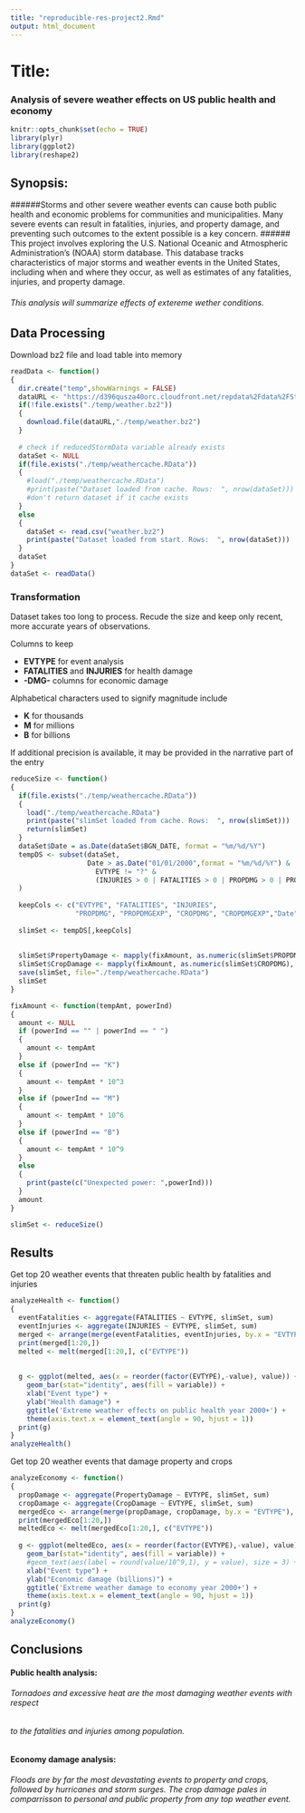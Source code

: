 ```yaml
---
title: "reproducible-res-project2.Rmd"
output: html_document
---
```


# **Title:** 
### Analysis of severe weather effects on US public health and economy

```r
knitr::opts_chunk$set(echo = TRUE)
library(plyr)
library(ggplot2)
library(reshape2)
```

## **Synopsis:**
######Storms and other severe weather events can cause both public health and economic problems for communities and municipalities. Many severe events can result in fatalities, injuries, and property damage, and preventing such outcomes to the extent possible is a key concern.
###### This project involves exploring the U.S. National Oceanic and Atmospheric Administration's (NOAA) storm database. This database tracks characteristics of major storms and weather events in the United States, including when and where they occur, as well as estimates of any fatalities, injuries, and property damage.

###### This analysis will summarize effects of extereme wether conditions.


## **Data Processing**

Download bz2 file and load table into memory

```r
readData <- function()
{
  dir.create("temp",showWarnings = FALSE)
  dataURL <- "https://d396qusza40orc.cloudfront.net/repdata%2Fdata%2FStormData.csv.bz2"
  if(!file.exists("./temp/weather.bz2")) 
  {
    download.file(dataURL,"./temp/weather.bz2")
  }
  
  # check if reducedStormData variable already exists
  dataSet <- NULL
  if(file.exists("./temp/weathercache.RData"))
  {
    #load("./temp/weathercache.RData")
    #print(paste("Dataset loaded from cache. Rows:  ", nrow(dataSet)))
    #don't return dataset if it cache exists
  }
  else
  {
    dataSet <- read.csv("weather.bz2")
    print(paste("Dataset loaded from start. Rows:  ", nrow(dataSet)))
  }
  dataSet
}
dataSet <- readData()
```

### Transformation 

Dataset takes too long to process. Recude the size and keep only recent, more accurate years of observations. 

Columns to keep

 * **EVTYPE** for event analysis
 * **FATALITIES** and **INJURIES** for health damage
 * **-DMG-** columns for economic damage


Alphabetical characters used to signify magnitude include

 * **K** for thousands
 * **M** for millions
 * **B** for billions

If additional precision is available, it may be provided in the narrative part of the entry

```r
reduceSize <- function()
{
  if(file.exists("./temp/weathercache.RData"))
  {
    load("./temp/weathercache.RData")
    print(paste("slimSet loaded from cache. Rows:  ", nrow(slimSet)))
    return(slimSet)
  }
  dataSet$Date = as.Date(dataSet$BGN_DATE, format = "%m/%d/%Y")
  tempDS <- subset(dataSet,
                   Date > as.Date("01/01/2000",format = "%m/%d/%Y") &
                     EVTYPE != "?" & 
                     (INJURIES > 0 | FATALITIES > 0 | PROPDMG > 0 | PROPDMG > 0)
  )
  
  keepCols <- c("EVTYPE", "FATALITIES", "INJURIES", 
                "PROPDMG", "PROPDMGEXP", "CROPDMG", "CROPDMGEXP","Date")
  
  slimSet <- tempDS[,keepCols]
  
  
  slimSet$PropertyDamage <- mapply(fixAmount, as.numeric(slimSet$PROPDMG), slimSet$PROPDMGEXP)
  slimSet$CropDamage <- mapply(fixAmount, as.numeric(slimSet$CROPDMG), slimSet$CROPDMGEXP)
  save(slimSet, file="./temp/weathercache.RData")
  slimSet
}

fixAmount <- function(tempAmt, powerInd)
{
  amount <- NULL
  if (powerInd == "" | powerInd == " ")
  {
    amount <- tempAmt
  }
  else if (powerInd == "K")
  {
    amount <- tempAmt * 10^3
  }
  else if (powerInd == "M")
  {
    amount <- tempAmt * 10^6
  }
  else if (powerInd == "B")
  {
    amount <- tempAmt * 10^9
  }
  else 
  {
    print(paste(c("Unexpected power: ",powerInd)))
  }
  amount
}

slimSet <- reduceSize()
```

## Results

Get top 20 weather events that threaten public health by fatalities and injuries

```r
analyzeHealth <- function()
{
  eventFatalities <- aggregate(FATALITIES ~ EVTYPE, slimSet, sum)
  eventInjuries <- aggregate(INJURIES ~ EVTYPE, slimSet, sum)
  merged <- arrange(merge(eventFatalities, eventInjuries, by.x = "EVTYPE"), desc(FATALITIES))
  print(merged[1:20,])
  melted <- melt(merged[1:20,], c("EVTYPE"))
  
  
  g <- ggplot(melted, aes(x = reorder(factor(EVTYPE),-value), value)) +
    geom_bar(stat="identity", aes(fill = variable)) +
    xlab("Event type") +
    ylab("Health damage") +
    ggtitle('Extreme weather effects on public health year 2000+') +
    theme(axis.text.x = element_text(angle = 90, hjust = 1))
  print(g)
}
analyzeHealth()
```

Get top 20 weather events that damage property and crops

```r
analyzeEconomy <- function()
{
  propDamage <- aggregate(PropertyDamage ~ EVTYPE, slimSet, sum)
  cropDamage <- aggregate(CropDamage ~ EVTYPE, slimSet, sum)
  mergedEco <- arrange(merge(propDamage, cropDamage, by.x = "EVTYPE"), desc(PropertyDamage))
  print(mergedEco[1:20,])
  meltedEco <- melt(mergedEco[1:20,], c("EVTYPE"))
  
  g <- ggplot(meltedEco, aes(x = reorder(factor(EVTYPE),-value), value)) +
    geom_bar(stat="identity", aes(fill = variable)) +
    #geom_text(aes(label = round(value/10^9,1), y = value), size = 3) +
    xlab("Event type") +
    ylab("Economic damage (billions)") +
    ggtitle('Extreme weather damage to economy year 2000+') +
    theme(axis.text.x = element_text(angle = 90, hjust = 1))
  print(g)
}
analyzeEconomy()
```

## Conclusions
#### Public health analysis:
###### Tornadoes and excessive heat are the most damaging weather events with respect
###### to the fatalities and injuries among population.
#### Economy damage analysis:
###### Floods are by far the most devastating events to property and crops, followed by hurricanes and storm surges. The crop damage pales in comparrisson to personal and public property from any top weather event.